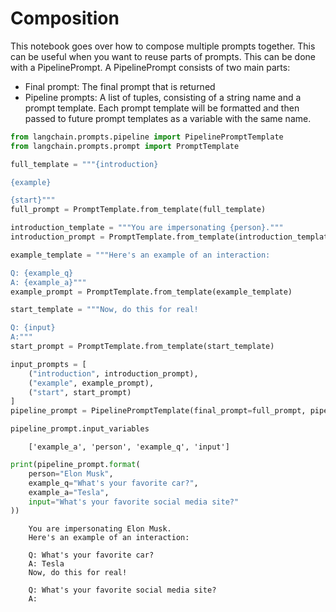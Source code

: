 # Composition

This notebook goes over how to compose multiple prompts together. This can be useful when you want to reuse parts of prompts. This can be done with a PipelinePrompt. A PipelinePrompt consists of two main parts:

- Final prompt: The final prompt that is returned
- Pipeline prompts: A list of tuples, consisting of a string name and a prompt template. Each prompt template will be formatted and then passed to future prompt templates as a variable with the same name.

```python
from langchain.prompts.pipeline import PipelinePromptTemplate
from langchain.prompts.prompt import PromptTemplate
```


```python
full_template = """{introduction}

{example}

{start}"""
full_prompt = PromptTemplate.from_template(full_template)
```


```python
introduction_template = """You are impersonating {person}."""
introduction_prompt = PromptTemplate.from_template(introduction_template)
```


```python
example_template = """Here's an example of an interaction:

Q: {example_q}
A: {example_a}"""
example_prompt = PromptTemplate.from_template(example_template)
```


```python
start_template = """Now, do this for real!

Q: {input}
A:"""
start_prompt = PromptTemplate.from_template(start_template)
```


```python
input_prompts = [
    ("introduction", introduction_prompt),
    ("example", example_prompt),
    ("start", start_prompt)
]
pipeline_prompt = PipelinePromptTemplate(final_prompt=full_prompt, pipeline_prompts=input_prompts)
```


```python
pipeline_prompt.input_variables
```

<CodeOutputBlock lang="python">

```
    ['example_a', 'person', 'example_q', 'input']
```

</CodeOutputBlock>


```python
print(pipeline_prompt.format(
    person="Elon Musk",
    example_q="What's your favorite car?",
    example_a="Tesla",
    input="What's your favorite social media site?"
))
```

<CodeOutputBlock lang="python">

```
    You are impersonating Elon Musk.
    Here's an example of an interaction:

    Q: What's your favorite car?
    A: Tesla
    Now, do this for real!

    Q: What's your favorite social media site?
    A:

```

</CodeOutputBlock>

